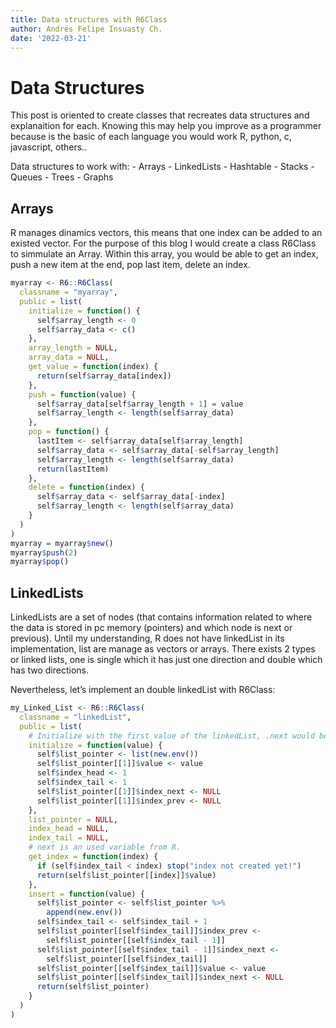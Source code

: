 ```yaml
---
title: Data structures with R6Class
author: Andrés Felipe Insuasty Ch.
date: '2022-03-21'
---
```


# Data Structures

This post is oriented to create classes that recreates data structures and
explanaition for each. Knowing this may help you improve as a programmer because
is the basic of each language you would work R, python, c, javascript, others..

Data structures to work with:
- Arrays
- LinkedLists
- Hashtable
- Stacks
- Queues
- Trees
- Graphs

## Arrays
R manages dinamics vectors, this means that one index can be added to an existed
vector. For the purpose of this blog I would create a class R6Class to simmulate
an Array. Within this array, you would be able to get an index, push a new item
at the end, pop last item, delete an index.

```r
myarray <- R6::R6Class(
  classname = "myarray",
  public = list(
    initialize = function() {
      self$array_length <- 0
      self$array_data <- c()
    },
    array_length = NULL,
    array_data = NULL,
    get_value = function(index) {
      return(self$array_data[index])
    },
    push = function(value) {
      self$array_data[self$array_length + 1] = value
      self$array_length <- length(self$array_data)
    },
    pop = function() {
      lastItem <- self$array_data[self$array_length]
      self$array_data <- self$array_data[-self$array_length]
      self$array_length <- length(self$array_data)
      return(lastItem)
    },
    delete = function(index) {
      self$array_data <- self$array_data[-index]
      self$array_length <- length(self$array_data)
    }
  )
)
myarray = myarray$new()
myarray$push(2)
myarray$pop()

```

## LinkedLists

LinkedLists are a set of nodes (that contains information related to where the data
is stored in pc memory (pointers) and which node is next or previous).
Until my understanding, R does not have linkedList in its implementation, list
are manage as vectors or arrays.
There exists 2 types or linked lists, one is single which it has just one
direction and double which has two directions.

Nevertheless, let's implement an double linkedList with R6Class:

```r
my_Linked_List <- R6::R6Class(
  classname = "linkedList",
  public = list(
    # Initialize with the first value of the linkedList, .next would be NULL
    initialize = function(value) {
      self$list_pointer <- list(new.env())
      self$list_pointer[[1]]$value <- value
      self$index_head <- 1
      self$index_tail <- 1
      self$list_pointer[[1]]$index_next <- NULL
      self$list_pointer[[1]]$index_prev <- NULL
    },
    list_pointer = NULL,
    index_head = NULL,
    index_tail = NULL,
    # next is an used variable from R.
    get_index = function(index) {
      if (self$index_tail < index) stop("index not created yet!")
      return(self$list_pointer[[index]]$value)
    },
    insert = function(value) {
      self$list_pointer <- self$list_pointer %>%
        append(new.env())
      self$index_tail <- self$index_tail + 1
      self$list_pointer[[self$index_tail]]$index_prev <-
        self$list_pointer[[self$index_tail - 1]]
      self$list_pointer[[self$index_tail - 1]]$index_next <-
        self$list_pointer[[self$index_tail]]
      self$list_pointer[[self$index_tail]]$value <- value
      self$list_pointer[[self$index_tail]]$index_next <- NULL
      return(self$list_pointer)
    }
  )
)
```
